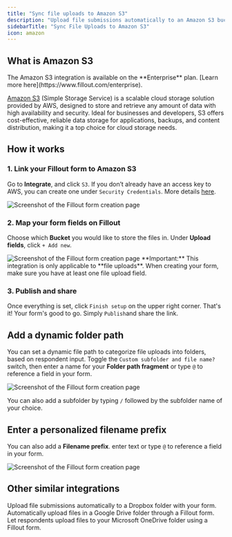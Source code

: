 ```yaml
---
title: "Sync file uploads to Amazon S3"
description: "Upload file submissions automatically to an Amazon S3 bucket with your Fillout form. Optionally set a dynamic file path to categorize submissions into nested buckets."
sidebarTitle: "Sync File Uploads to Amazon S3"
icon: amazon
---
```


## What is Amazon S3
<Note>
  The Amazon S3 integration is available on the **Enterprise** plan. [Learn more here](https://www.fillout.com/enterprise).
</Note>

[Amazon S3](https://aws.amazon.com/s3/) (Simple Storage Service) is a scalable cloud storage solution provided by AWS, designed to store and retrieve any amount of data with high availability and security. Ideal for businesses and developers, S3 offers cost-effective, reliable data storage for applications, backups, and content distribution, making it a top choice for cloud storage needs.

## How it works

### 1. Link your Fillout form to Amazon S3

Go to **Integrate**, and click `S3`. If you don’t already have an access key to AWS, you can create one under `Security Credentials`. More details [here](https://docs.aws.amazon.com/IAM/latest/UserGuide/id_credentials_access-keys.html#Using_CreateAccessKey).

<Frame>
  <img src="/images/Screenshot2025-05-15at4.54.45PM.png" alt="Screenshot of the Fillout form creation page" />
</Frame>

### 2. Map your form fields on **Fillout**

Choose which **Bucket** you would like to store the files in. Under **Upload fields**, click `+ Add new`.

<Frame>
  <img src="/images/s3.png" alt="Screenshot of the Fillout form creation page" />
</Frame>

<Check>
  **Important:** This integration is only applicable to **file uploads**. When creating your form, make sure you have at least one file upload field.
</Check>

### 3. **Publish and share**

Once everything is set, click `Finish setup` on the upper right corner. That's it\! Your form's good to go. Simply `Publish`and share the link.

## Add a dynamic folder path

You can set a dynamic file path to categorize file uploads into folders, based on respondent input. Toggle the `Custom subfolder and file name?` switch, then enter a name for your **Folder path fragment** or type `@` to reference a field in your form.

<Frame>
  <img src="/images/Screenshot2025-02-17at11.55.51AM.png" alt="Screenshot of the Fillout form creation page" />
</Frame>

You can also add a subfolder by typing `/` followed by the subfolder name of your choice.

## Enter a personalized filename prefix

You can also add a **Filename prefix**. enter text or type `@` to reference a field in your form.

<Frame>
  <img src="/images/s32.png" alt="Screenshot of the Fillout form creation page" />
</Frame>

## Other similar integrations

<CardGroup cols={3}>
 <Card title="Sync file uploads to Dropbox with a form" href="/help/dropbox" icon="box-open" iconType="regular" color="#FFC738">
Upload file submissions automatically to a Dropbox folder with your form.
  </Card>
  <Card title="Upload files to Google Drive with a form" href="/help/google-drive" icon="google-drive" iconType="regular" color="#FFC738">
Automatically upload files in a Google Drive folder through a Fillout form.
  </Card>
  <Card title="Sync files to OneDrive with a form" href="/help/microsoft-onedrive" icon="cloud-arrow-up" iconType="regular" color="#FFC738">
Let respondents upload files to your Microsoft OneDrive folder using a Fillout form.
  </Card>
</CardGroup>
